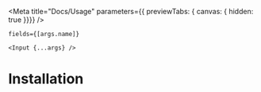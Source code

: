 
<Meta
  title="Docs/Usage"
  parameters={{ previewTabs: { canvas: { hidden: true }}}}
/>

    fields={[args.name]}
  >
    <Input {...args} />
  </Form>

# Installation

